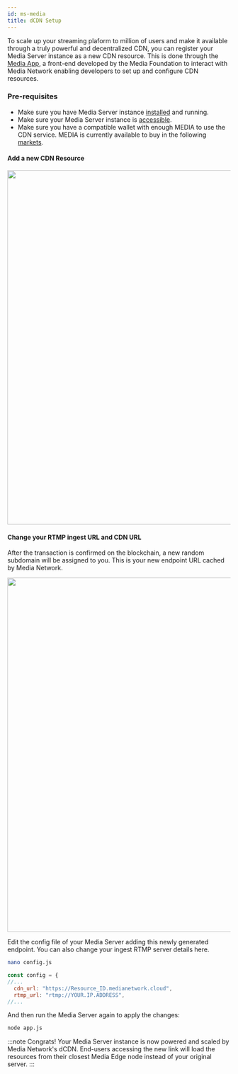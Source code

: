 ---
id: ms-media
title: dCDN Setup
---

To scale up your streaming plaform to million of users and make it available through a truly powerful and decentralized CDN, you can register your Media Server instance as a new CDN resource. This is done through the [Media App](https://app.media.network), a front-end developed by the Media Foundation to interact with Media Network enabling developers to set up and configure CDN resources.

### Pre-requisites

- Make sure you have Media Server instance [installed](ms-setup) and running.
- Make sure your Media Server instance is [accessible](ms-setup#testing-the-server).
- Make sure you have a compatible wallet with enough MEDIA to use the CDN service. MEDIA is currently available to buy in the following [markets](https://www.coingecko.com/en/coins/media-network#markets).


#### Add a new CDN Resource

<center><img src="/img/ms-mediaapp1.png" width="800"/> </center>


#### Change your RTMP ingest URL and CDN URL 

After the transaction is confirmed on the blockchain, a new random subdomain will be assigned to you. This is your new endpoint URL cached by Media Network.


<center><img src="/img/ms-mediaapp2.png" width="800"/> </center>

Edit the config file of your Media Server adding this newly generated endpoint. You can also change your ingest RTMP server details here.

```bash
nano config.js
```

```js title="mediaserver/config.js"
const config = {
//...
  cdn_url: "https://Resource_ID.medianetwork.cloud",
  rtmp_url: "rtmp://YOUR.IP.ADDRESS",
//...
```

And then run the Media Server again to apply the changes:

```bash
node app.js
```

:::note
Congrats! Your Media Server instance is now powered and scaled by Media Network's dCDN. End-users accessing the new link will load the resources from their closest Media Edge node instead of your original server.
:::

